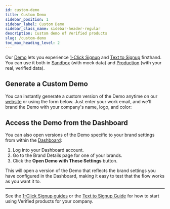 ```yaml
---
id: custom-demo
title: Custom Demo
sidebar_position: 1
sidebar_label: Custom Demo
sidebar_class_name: sidebar-header-regular
description: Custom demo of Verified products
slug: /custom-demo
toc_max_heading_level: 2
---
```




Our [Demo](https://1-click.demo.verified.inc) lets you experience [1-Click Signup](/1-click-signup) and [Text to Signup](/text-to-signup) firsthand. You can use it both in [Sandbox](/reference/api/environments#sandbox) (with mock data) and [Production](/reference/api/environments#production) (with your real, verified data).


## Generate a Custom Demo

You can instantly generate a custom version of the Demo anytime on our [website](https://verified.inc/) or using the form below. Just enter your work email, and we'll brand the Demo with your company's name, logo, and color:

<DemoEmailForm />

<WorkEmailAdmonition />

## Access the Demo from the Dashboard

You can also open versions of the Demo specific to your brand settings from within the [Dashboard](https://dashboard.verified.inc):
1. Log into your Dashboard account.
2. Go to the Brand Details page for one of your brands.
3. Click the **Open Demo with These Settings** button. 

This will open a version of the Demo that reflects the brand settings you have configured in the Dashboard, making it easy to test that the flow works as you want it to.

---

See the [1-Click Signup guides](/1-click-signup/guides) or the [Text to Signup Guide](/text-to-signup/guide) for how to start using Verified products for your company.
